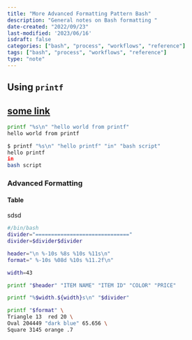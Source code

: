 ```yaml
---
title: "More Advanced Formatting Pattern Bash"
description: "General notes on Bash formatting "
date-created: "2022/09/23"
last-modified: '2023/06/16'
isdraft: false
categories: ["bash", "process", "workflows", "reference"]
tags: ["bash", "process", "workflows", "reference"]
type: "note"
---
```


## Using `printf`

## [some link](https://google.com)

```zsh
printf "%s\n" "hello world from printf"
hello world from printf
```

```zsh
$ printf "%s\n" "hello printf" "in" "bash script"
hello printf
in
bash script
```



### Advanced Formatting

#### Table 

sdsd

```sh
#/bin/bash
divider="=============================="
divider=$divider$divider

header="\n %-10s %8s %10s %11s\n"
format=" %-10s %08d %10s %11.2f\n"

width=43

printf "$header" "ITEM NAME" "ITEM ID" "COLOR" "PRICE"

printf "%$width.${width}s\n" "$divider"

printf "$format" \
Triangle 13  red 20 \
Oval 204449 "dark blue" 65.656 \
Square 3145 orange .7
```
